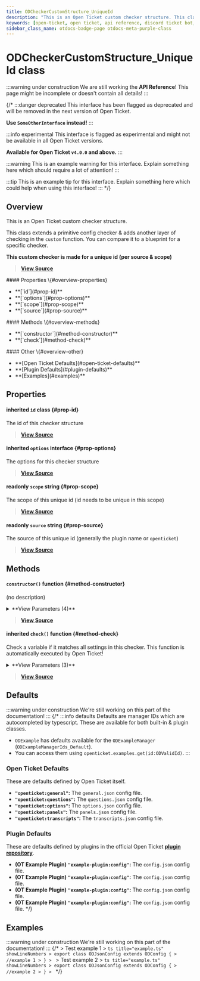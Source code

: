 ```yaml
---
title: ODCheckerCustomStructure_UniqueId
description: "This is an Open Ticket custom checker structure. This class extends a primitive config checker & adds another layer of checking in the `custom` function."
keywords: [open-ticket, open ticket, api reference, discord ticket bot, class]
sidebar_class_name: otdocs-badge-page otdocs-meta-purple-class
---
```

<head>
    <link rel="apple-touch-icon" href="/img/logo_vertical.png"/>
</head>

# ODCheckerCustomStructure_UniqueId <M color="purple">class</M>

:::warning under construction
We are still working the **API Reference**! This page might be incomplete or doesn't contain all details!
:::

{/*
:::danger deprecated
This interface has been flagged as deprecated and will be removed in the next version of Open Ticket.

**Use `SomeOtherInterface` instead!**
:::

:::info experimental
This interface is flagged as experimental and might not be available in all Open Ticket versions.

**Available for Open Ticket `v4.0.0` and above.**
:::

:::warning
This is an example warning for this interface. Explain something here which should require a lot of attention!
:::

:::tip
This is an example tip for this interface. Explain something here which could help when using this interface!
:::
*/}

## Overview
This is an Open Ticket custom checker structure.

This class extends a primitive config checker & adds another layer of checking in the `custom` function.
You can compare it to a blueprint for a specific checker.

**This custom checker is made for a unique id (per source & scope)**

> [**View Source**](https://otgithub.dj-dj.be/tree/main/src/core/api/modules/checker.ts#L1338)

<FlexHorizontal>
<div style={{width:"30%"}} className="otdocs-flex-mobile-width">
    #### Properties \{#overview-properties}
    <ul>
        <li>**[`id`](#prop-id)**</li>
        <li>**[`options`](#prop-options)**</li>
        <li>**[`scope`](#prop-scope)**</li>
        <li>**[`source`](#prop-source)**</li>
    </ul>
</div>
<div style={{width:"30%"}} className="otdocs-flex-mobile-width">
    #### Methods \{#overview-methods}
    <ul>
        <li>**[`constructor`](#method-constructor)**</li>
        <li>**[`check`](#method-check)**</li>
    </ul>
</div>
<div style={{width:"30%"}} className="otdocs-flex-mobile-width">
    #### Other \{#overview-other}
    <ul>
        <li>**[Open Ticket Defaults](#open-ticket-defaults)**</li>
        <li>**[Plugin Defaults](#plugin-defaults)**</li>
        <li>**[Examples](#examples)**</li>
    </ul>
</div>
</FlexHorizontal>

## Properties
<Divider></Divider>
#### <C color="purple">inherited</C> `id` <M color="purple">class</M> <ApiBlock><ApiUrl url="class:ODId" label="api.ODId"/></ApiBlock> \{#prop-id}
The id of this checker structure

> [**View Source**](https://otgithub.dj-dj.be/tree/main/src/core/api/modules/checker.ts#L402)

<Divider></Divider>
#### <C color="gray">inherited</C> `options` <M color="gray">interface</M> <ApiBlock><ApiUrl url="interface:ODCheckerStringStructureOptions" label="api.ODCheckerStringStructureOptions"/></ApiBlock> \{#prop-options}
The options for this checker structure

> [**View Source**](https://otgithub.dj-dj.be/tree/main/src/core/api/modules/checker.ts#L507)

<Divider></Divider>
#### <C color="blue">readonly</C> `scope` <M color="blue">string</M> <ApiBlock><ApiUrl url="js:string" label="string"/></ApiBlock> \{#prop-scope}
The scope of this unique id (id needs to be unique in this scope)

> [**View Source**](https://otgithub.dj-dj.be/tree/main/src/core/api/modules/checker.ts#L1342)

<Divider></Divider>
#### <C color="blue">readonly</C> `source` <M color="blue">string</M> <ApiBlock><ApiUrl url="js:string" label="string"/></ApiBlock> \{#prop-source}
The source of this unique id (generally the plugin name or `openticket`)

> [**View Source**](https://otgithub.dj-dj.be/tree/main/src/core/api/modules/checker.ts#L1340)

<Divider></Divider>

## Methods
<Divider></Divider>
#### `constructor()` <M color="orange">function</M> <ApiBlock><ApiUrl url="class:ODCheckerCustomStructure_UniqueId" label="api.ODCheckerCustomStructure_UniqueId"/></ApiBlock> \{#method-constructor}
(no description)

<details>
<summary>**View Parameters (4)**</summary>
- **`id`:** <M color="brown">type</M> <ApiBlock><ApiUrl url="type:ODValidId" label="api.ODValidId"/></ApiBlock> - Parameter Description Lorem Ipsum.
- **`source`:** <M color="blue">string</M> <ApiBlock><ApiUrl url="js:string" label="string"/></ApiBlock> - Parameter Description Lorem Ipsum.
- **`scope`:** <M color="blue">string</M> <ApiBlock><ApiUrl url="js:string" label="string"/></ApiBlock> - Parameter Description Lorem Ipsum.
- **`options`:** <M color="gray">interface</M> <ApiBlock><ApiUrl url="interface:ODCheckerStringStructureOptions" label="api.ODCheckerStringStructureOptions"/></ApiBlock> - Parameter Description Lorem Ipsum.
</details>

> [**View Source**](https://otgithub.dj-dj.be/tree/main/src/core/api/modules/checker.ts#L1344)

<Divider></Divider>
#### <C color="orange">inherited</C> `check()` <M color="orange">function</M> <ApiBlock><ApiUrl url="js:boolean" label="boolean"/></ApiBlock> \{#method-check}
Check a variable if it matches all settings in this checker. This function is automatically executed by Open Ticket!

<details>
<summary>**View Parameters (3)**</summary>
- **`checker`:** <M color="purple">class</M> <ApiBlock><ApiUrl url="class:ODChecker" label="api.ODChecker"/></ApiBlock> - Parameter Description Lorem Ipsum.
- **`value`:** <M color="blue">string</M> <ApiBlock><ApiUrl url="js:string" label="string"/></ApiBlock> - Parameter Description Lorem Ipsum.
- **`locationTrace`:** <M color="brown">type</M> <ApiBlock><ApiUrl url="type:ODCheckerLocationTrace" label="api.ODCheckerLocationTrace"/></ApiBlock> - Parameter Description Lorem Ipsum.
</details>

> [**View Source**](https://otgithub.dj-dj.be/tree/main/src/core/api/modules/checker.ts#L513)

<Divider></Divider>

## Defaults
:::warning under construction
We're still working on this part of the documentation!
:::
{/*
:::info defaults
Defaults are manager IDs which are autocompleted by typescript. These are available for both built-in & plugin classes.
- `ODExample` has defaults available for the `ODExampleManager` (`ODExampleManagerIds_Default`).
- You can access them using `openticket.examples.get(id:ODValidId)`.
:::

### Open Ticket Defaults
These are defaults defined by Open Ticket itself.
- **`"openticket:general"`:** The `general.json` config file.
- **`"openticket:questions"`:** The `questions.json` config file.
- **`"openticket:options"`:** The `options.json` config file.
- **`"openticket:panels"`:** The `panels.json` config file.
- **`"openticket:transcripts"`:** The `transcripts.json` config file.

### Plugin Defaults
These are defaults defined by plugins in the official Open Ticket [**plugin repository**](https://odplugins.dj-dj.be/tree/main/open-ticket).
- <C color="blue">**(OT Example Plugin)**</C> **`"example-plugin:config"`:** The `config.json` config file.
- <C color="blue">**(OT Example Plugin)**</C> **`"example-plugin:config"`:** The `config.json` config file.
- <C color="blue">**(OT Example Plugin)**</C> **`"example-plugin:config"`:** The `config.json` config file.
- <C color="blue">**(OT Example Plugin)**</C> **`"example-plugin:config"`:** The `config.json` config file.
*/}

## Examples
:::warning under construction
We're still working on this part of the documentation!
:::
{/*
<Tabs>
    <TabItem value="First Example">
    > Test example 1
    > ```ts title="example.ts" showLineNumbers
    > export class ODJsonConfig extends ODConfig {
    >     //example 1
    > }
    > ```
    </TabItem>
    <TabItem value="Second Example">
    > Test example 2
    > ```ts title="example.ts" showLineNumbers
    > export class ODJsonConfig extends ODConfig {
    >     //example 2
    > }
    > ```
    </TabItem>
</Tabs>
*/}
